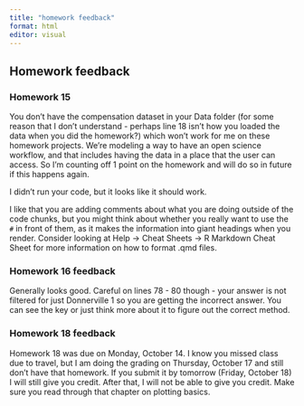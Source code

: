 ```yaml
---
title: "homework feedback"
format: html
editor: visual
---
```


## Homework feedback

### Homework 15

You don't have the compensation dataset in your Data folder (for some reason that I don't understand - perhaps line 18 isn't how you loaded the data when you did the homework?) which won't work for me on these homework projects. We're modeling a way to have an open science workflow, and that includes having the data in a place that the user can access. So I'm counting off 1 point on the homework and will do so in future if this happens again.

I didn't run your code, but it looks like it should work.

I like that you are adding comments about what you are doing outside of the code chunks, but you might think about whether you really want to use the `#` in front of them, as it makes the information into giant headings when you render. Consider looking at Help -\> Cheat Sheets -\> R Markdown Cheat Sheet for more information on how to format .qmd files.

### Homework 16 feedback

Generally looks good. Careful on lines 78 - 80 though - your answer is not filtered for just Donnerville 1 so you are getting the incorrect answer. You can see the key or just think more about it to figure out the correct method.

### Homework 18 feedback

Homework 18 was due on Monday, October 14. I know you missed class due to travel, but I am doing the grading on Thursday, October 17 and still don't have that homework. If you submit it by tomorrow (Friday, October 18) I will still give you credit. After that, I will not be able to give you credit. Make sure you read through that chapter on plotting basics.
